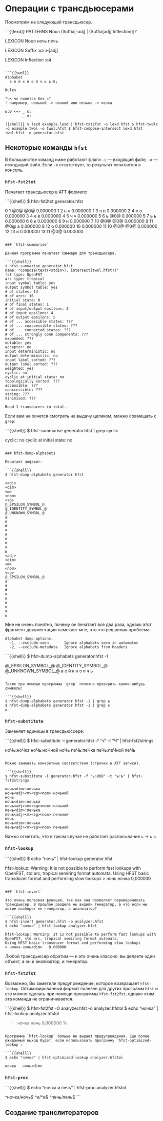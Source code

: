 # Операции с трансдьюсерами

Посмотрим на следующий трансдьюсер.

```{{lexd}}
PATTERNS
Noun (Suffix[-adj] | (Suffix[adj] Inflection))?

LEXICON Noun
ночь
печь

LEXICON Suffix
<dim>:ка
<adj>:н[adj]

LEXICON Inflection
<m><sg><nom>:ой
```

```{{twol}}
Alphabet
  а е й к н о п ч ь ь:0;

Rules

"чк чн пишется без ь"
! например, ночьной -> ночной или печька -> печка

ь:0 <=> _ к;
        _ н;
```

```{{shell}}
$ lexd example.lexd | hfst-txt2fst -o lexd.hfst
$ hfst-twolc -q example.twol -o twol.hfst
$ hfst-compose-intersect lexd.hfst twol.hfst -o generator.hfst
```

## Некоторые команды `hfst`

В большинстве команд ниже работают флаги `-i` --- входящий файл; `-o` --- исходящий файл. Если `-o` отсутствует, то результат печатается в консоль.

### `hfst-fst2txt`

Печатает трансдьюсер в ATT формате:

```{{shell}}
$ hfst-fst2txt generator.hfst

0	1	@0@	@0@	0.000000
1	2	н	н	0.000000
1	3	п	п	0.000000
2	4	о	о	0.000000
3	4	е	е	0.000000
4	5	ч	ч	0.000000
5	6	ь	@0@	0.000000
5	7	ь	ь	0.000000
6	8	<dim>	к	0.000000
6	9	<adj>	н	0.000000
7	10	@0@	@0@	0.000000
8	11	@0@	а	0.000000
9	12	<m>	о	0.000000
10	0.000000
11	10	@0@	@0@	0.000000
12	13	<sg>	й	0.000000
13	11	<nom>	@0@	0.000000
```

### `hfst-summarise`

Данная программа печатает саммари для трансдьюсера.

```{{shell}}
$ hfst-summarise generator.hfst 
name: "compose(text(<stdin>), intersect(twol.hfst))"
fst type: OpenFST
arc type: tropical
input symbol table: yes
output symbol table: yes
# of states: 14
# of arcs: 16
initial state: 0
# of final states: 1
# of input/output epsilons: 3
# of input epsilons: 4
# of output epsilons: 5
# of ... accessible states: ???
# of ... coaccessible states: ???
# of ... connected states: ???
# of ... strongly conn components: ???
expanded: ???
mutable: yes
acceptor: no
input deterministic: no
output deterministic: no
input label sorted: ???
output label sorted: ???
weighted: yes
cyclic: no
cyclic at initial state: no
topologically sorted: ???
accessible: ???
coaccessible: ???
string: ???
minimised: ???

Read 1 transducers in total.
```

Если вам не хочется смотреть на выдачу целиком, можно совмещать с `grep`:

```{{shell}}
$ hfst-summarise generator.hfst  | grep cyclic

cyclic: no
cyclic at initial state: no     
```

### hfst-dump-alphabets

Печатает алфавит:

```{{shell}}
$ hfst-dump-alphabets generator.hfst

<adj>
<dim>
<m>
<nom>
<sg>
@_EPSILON_SYMBOL_@
@_IDENTITY_SYMBOL_@
@_UNKNOWN_SYMBOL_@
а
е
й
к
н
о
п
ч
ь
<adj>
<dim>
<m>
<nom>
<sg>
@_EPSILON_SYMBOL_@
а
е
й
к
н
о
п
ч
ь 
```

Мне не очень понятно, почему он печатает все два раза, однако этот фрагмент документации намекает мне, что это решаемая проблема:

```
Alphabet dump options:
  -1, --exclude-seen       Ignore alphabets seen in automaton
  -2, --exclude-metadata   Ignore alphabets from headers
```

```{{shell}}
$ hfst-dump-alphabets generator.hfst -1

<adj>
<dim>
<m>
<nom>
<sg>
@_EPSILON_SYMBOL_@
@_IDENTITY_SYMBOL_@
@_UNKNOWN_SYMBOL_@
а
е
й
к
н
о
п
ч
ь
```

Также при помощи программы `grep` полезно проверить какие-нибудь символы:

```{{shell}}
$ hfst-dump-alphabets generator.hfst -1 | grep ъ 
$ hfst-dump-alphabets generator.hfst -1 | grep к
к
```

### `hfst-substitute`

Заменяет единицы в трансдьюссере:

```{{shell}}
$ hfst-substitute -i generator.hfst -f "ч" -t "Ч" | hfst-fst2strings

ноЧь<dim>:ноЧка
ноЧь<adj><m><sg><nom>:ноЧной
ноЧь
пеЧь<dim>:пеЧка
пеЧь<adj><m><sg><nom>:пеЧной
пеЧь
```

Можно заменять конкретные соответствия (строчки в ATT записи).

```{{shell}}
$ hfst-substitute -i generator.hfst -f "ь:@0@" -t "ъ:ъ" | hfst-fst2strings

ночъ<dim>:ночъка
ночъ<adj><m><sg><nom>:ночъной
ночь
ночъ<dim>:ночъка
ночъ<adj><m><sg><nom>:ночъной
печъ<dim>:печъка
печъ<adj><m><sg><nom>:печъной
печь
печъ<dim>:печъка
печъ<adj><m><sg><nom>:печъной
```

Важно отметить, что в таком случае не работает расписывание `ъ` -> `ъ:ъ`

### `hfst-lookup`

```{{shell}}
$ echo "ночь<dim>" | hfst-lookup generator.hfst

hfst-lookup: Warning: It is not possible to perform fast lookups with OpenFST, std arc, tropical semiring format automata.
Using HFST basic transducer format and performing slow lookups
> ночь<dim>	ночка	0,000000
```

### `hfst-invert`

Это очень полезная функция, так как она позволяет переворачивать трансдьюсер. В прошлом разделе мы видели генератор, а что если мы хотим наоборот не генератор, а анализатор?

```{{shell}}
$ hfst-invert generator.hfst -o analyzer.hfst
$ echo "ночка" | hfst-lookup analyzer.hfst

hfst-lookup: Warning: It is not possible to perform fast lookups with OpenFST, std arc, tropical semiring format automata.
Using HFST basic transducer format and performing slow lookups
> ночка	ночь<dim>	0,000000
```

Любой трансдьюсер обратим --- и это очень классно: вы делаете один объект, а он и анализатор, и генератор.

### `hfst-fst2fst`

Возможно, Вы заметили предупреждение, которое возвращает `hfst-lookup`. Оптимизированный формат полезен для других программ `hfst` и его можно сделать при помощи программы `hfst-fst2fst`, однако этим эта команда не ограничивается.

```{{shell}}
$ hfst-fst2fst -O analyzer.hfst -o analyzer.hfstol
$ echo "ночка" | hfst-lookup analyzer.hfstol 

> ночка	ночь<dim>	0,000000
> %
```

Программа `hfst-lookup` больше не выдает предупреждения. Еще более ожидаемый выход будет, если использовать программу `hfst-optimized-lookup`:

```{{shell}}
$ echo "ночка" | hfst-optimized-lookup analyzer.hfstol

ночка	ночь<dim>
```

### `hfst-proc`

```{{shell}}
$ echo "ночка и печь" | hfst-proc analyzer.hfstol 

^ночка/ночь<dim>$ ^и/*и$ ^печь/печь$
```


## Создание транслитераторов
